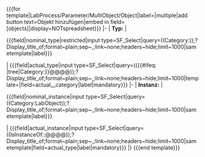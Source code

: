 <includeonly><nowiki>{{{for template|LabProcess/Parameter/MultiObject/Object|label=|multiple|add button text=Objekt hinzufügen|embed in field=</nowiki>{{{template}}}<nowiki>[objects]|display=NOTspreadsheet}}} </nowiki>
{{LabProcess/Step/Form/Param/Multi/Header}}
<!-- NOMINAL TYPE-->
|-
| '''Typ:'''
<!-- | '''Soll''' | -->
| <div class='sfselect-restricted'><nowiki>{{{field|</nowiki>nominal_type<nowiki>|restricted|input type=SF_Select|query=</nowiki>((Category:{{{category|Object}}}))<nowiki>;?Display_title_of;format~plain;sep~,;link~none;headers~hide;limit~1000|sametemplate|label}}}</nowiki></div>
<!-- ACTUAL TYPE-->
<!-- | '''Ist''' | -->
| <nowiki>{{{field|</nowiki>actual_type<nowiki>|input type=SF_Select|query=((</nowiki>{{#ifeq: {{{category_input_type|tree}}}|tree|Category:}}<nowiki>@@@@));?Display_title_of;format~plain;sep~,;link~none;headers~hide;limit~1000|template=</nowiki>{{{template}}}<nowiki>|field=</nowiki>actual_{{{template_parameter}}}_category<nowiki>|label|mandatory}}}</nowiki>
|-
| '''Instanz:'''
<!-- NOMINAL INSTANCE -->
<!-- | '''Soll''' | -->
| <div class='sfselect-restricted'><nowiki>{{{field|</nowiki>nominal_instance<nowiki>|input type=SF_Select|query=((Category:LabObject));?Display_title_of;format~plain;sep~,;link~none;headers~hide;limit~1000|sametemplate|label}}}</nowiki></div>
<!-- INSTANCE -->
<!-- | '''Ist''' | -->
| <nowiki>{{{field|</nowiki>actual_instance<nowiki>|input type=SF_Select|query=((IsInstanceOf::@@@@));?Display_title_of;format~plain;sep~,;link~none;headers~hide;limit~1000|sametemplate|field=</nowiki>actual_type<nowiki>|label|mandatory}}}</nowiki>
|}
<nowiki>{{{end template}}}</nowiki></includeonly><!-- 

| <nowiki>{{{field|nominal_type|values from category=Physikalische Größe|class=physical_quantity|input type=combobox}}} 
| {{{field|nominal value}}} 
| <div class='tiny-input'>{{{field|nominal unit|class=nominal_unit|input type=SF_Select|query=((Attribut:@@@@));?Einheiten;format~plain;sep~,;link~none;mainlabel~-;headers~hide;limit~
200|sametemplate|field=property}}}</div>
| {{{field|actual value}}} 
| <div class='tiny-input'>{{{field|actual unit|input type=SF_Select|query=((Attribut:@@@@));?Einheiten;format~plain;sep~,;link~none;mainlabel~-;headers~hide;limit~200|sametemplate|field=property}}}</div>
|}
{{{end template}}} -->